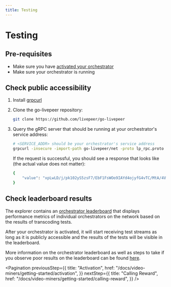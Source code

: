 ```yaml
---
title: Testing
---
```


# Testing

## Pre-requisites

- Make sure you have
  [activated your orchestrator](/docs/video-miners/getting-started/activation)
- Make sure your orchestrator is running

## Check public accessibility

1. Install [grpcurl](https://github.com/fullstorydev/grpcurl#installation)

2. Clone the go-livepeer repository:

   ```bash
   git clone https://github.com/livepeer/go-livepeer
   ```

3. Query the gRPC server that should be running at your orchestrator's service
   address:

   ```bash
   # <SERVICE_ADDR> should be your orchestrator's service address
   grpcurl -insecure -import-path go-livepeer/net -proto lp_rpc.proto <SERVICE_ADDR> net.Orchestrator/Ping
   ```

   If the request is successful, you should see a response that looks like (the
   actual value does not matter):

   ```bash
   {
       "value": "xpLwLD/j/pk102yS5zsF7/EbF1FsWOo9IAYd4ojyfG4vTC/MtA/4VtwTYt1WmyCSuGdkIKhmWZ2C7ovW8CLuIhw="
   }
   ```

## Check leaderboard results

The explorer contains an
[orchestrator leaderboard](https://explorer.livepeer.org/orchestrators?orchestratorTable=performance)
that displays performance metrics of individual orchestrators on the network
based on the results of transcoding tests.

After your orchestrator is activated, it will start receiving test streams as
long as it is publicly accessible and the results of the tests will be visible
in the leaderboard.

More information on the orchestrator leaderboard as well as steps to take if you
observe poor results on the leaderboard can be found
[here](/docs/video-miner/reference/leaderboard).

<Pagination
  previousStep={{
    title: "Activation",
    href: "/docs/video-miners/getting-started/activation",
  }}
  nextStep={{
    title: "Calling Reward",
    href: "/docs/video-miners/getting-started/calling-reward",
  }}
/>
